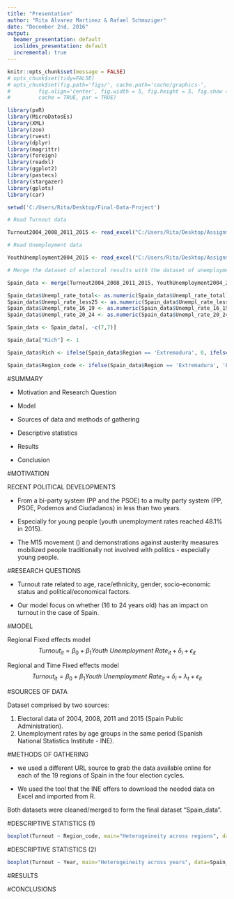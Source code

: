 ```yaml
---
title: "Presentation"
author: "Rita Alvarez Martinez & Rafael Schmuziger"
date: "December 2nd, 2016"
output:
  beamer_presentation: default
  ioslides_presentation: default
  incremental: true
---
```


```r
knitr::opts_chunk$set(message = FALSE)
# opts_chunk$set(tidy=FALSE)
# opts_chunk$set(fig.path='figs/', cache.path='cache/graphics-', 
#         fig.align='center', fig.width = 5, fig.height = 5, fig.show = 'hold',
#         cache = TRUE, par = TRUE)
```

```r
library(pxR)
library(MicroDatosEs)
library(XML)
library(zoo)
library(rvest)
library(dplyr)
library(magrittr)
library(foreign)
library(readxl)
library(ggplot2)
library(pastecs)
library(stargazer)
library(gplots)
library(car)
```


```r
setwd('C:/Users/Rita/Desktop/Final-Data-Project')
```

```r
# Read Turnout data

Turnout2004_2008_2011_2015 <- read_excel("C:/Users/Rita/Desktop/Assignment-3/ElectionsResult_2015_2011_2008_2004.xlsx", col_names = TRUE)
```

```r
# Read Unemployment data

YouthUnemployment2004_2015 <- read_excel("C:/Users/Rita/Desktop/Assignment-3/YouthUnemployment2015_2011_2008_2004.xlsx", col_names = TRUE)
```

```r
# Merge the dataset of electoral results with the dataset of unemployment rates. Change columns as numeric and clean one column

Spain_data <- merge(Turnout2004_2008_2011_2015, YouthUnemployment2004_2015, by=c("Region","Year"), all=TRUE)

Spain_data$Unempl_rate_total<- as.numeric(Spain_data$Unempl_rate_total)
Spain_data$Unempl_rate_less25 <- as.numeric(Spain_data$Unempl_rate_less25)
Spain_data$Unempl_rate_16_19 <- as.numeric(Spain_data$Unempl_rate_16_19)
Spain_data$Unempl_rate_20_24 <- as.numeric(Spain_data$Unempl_rate_20_24)

Spain_data <- Spain_data[, -c(7,7)]

Spain_data["Rich"] <- 1 

Spain_data$Rich <- ifelse(Spain_data$Region == 'Extremadura', 0, ifelse(Spain_data$Region == 'Castilla_la_Mancha', 0, ifelse(Spain_data$Region == 'Murcia', 0, ifelse(Spain_data$Region == 'Canarias', 0, ifelse(Spain_data$Region == 'Galicia', 0, ifelse(Spain_data$Region == 'Comunitat_Valenciana', 0, ifelse(Spain_data$Region == 'Melilla', 0, ifelse(Spain_data$Region == 'Asturias', 0, ifelse(Spain_data$Region == 'Ceuta', 0, ifelse(Spain_data$Region == 'Castilla_y_Leon', 0, ifelse(Spain_data$Region == 'Andalucia', 0, 1)))))))))))

Spain_data$Region_code <- ifelse(Spain_data$Region == 'Extremadura', 'EX', ifelse(Spain_data$Region == 'Castilla_La_Mancha', 'CM', ifelse(Spain_data$Region == 'Murcia', 'MU', ifelse(Spain_data$Region == 'Canarias', 'IC', ifelse(Spain_data$Region == 'Galicia', 'GA', ifelse(Spain_data$Region == 'Comunitat_Valenciana', 'CV', ifelse(Spain_data$Region == 'Melilla', 'ME', ifelse(Spain_data$Region == 'Asturias', 'AS', ifelse(Spain_data$Region == 'Ceuta', 'CE', ifelse(Spain_data$Region == 'Castilla_y_Leon', 'CL', ifelse(Spain_data$Region == 'Andalucia', 'AN', ifelse(Spain_data$Region == 'Cantabria', 'CA', ifelse(Spain_data$Region == 'Baleares', 'IB', ifelse(Spain_data$Region == 'Aragon', 'AR', ifelse(Spain_data$Region == 'Catalunya', 'CT', ifelse(Spain_data$Region == 'Madrid', 'MA', ifelse(Spain_data$Region == 'Navarra', 'NV', ifelse(Spain_data$Region == 'Pais_Vasco', 'PV', ifelse(Spain_data$Region == 'La_Rioja', 'LR', NA)))))))))))))))))))
```

#SUMMARY

- Motivation and Research Question

- Model

- Sources of data and methods of gathering

- Descriptive statistics
  
- Results

- Conclusion


#MOTIVATION

RECENT POLITICAL DEVELOPMENTS

- \textbf{Spanish political system:} From a bi-party system (PP and the PSOE) to a multy party system (PP, PSOE, Podemos and Ciudadanos) in less than two years. 

- \textbf{Critical social situation:} Especially for young people (youth unemployment rates reached 48.1%  in 2015).

- \textbf{Increased social mobilization:} The M15 movement (\textit{indigandos}) and demonstrations against austerity measures mobilized people traditionally not involved with politics - especially young people.

#RESEARCH QUESTIONS

- \textbf{Literature:} Turnout rate related to age, race/ethnicity, gender, socio-economic status and political/economical factors. 

- Our model focus on whether \textbf{youth unemployment} (16 to 24 years old) has an impact on turnout in the case of Spain. 

\textbf{Do higher youth unemployment rates have impact on voter turnout?}  


#MODEL

Regional Fixed effects model
$$
Turnout_{it}= \beta_{0}+\beta_{1}Youth\ Unemployment\ Rate_{it}+\delta_{i} + \epsilon_{it}
$$

Regional and Time Fixed effects model
$$
Turnout_{it}= \beta_{0}+\beta_{1}Youth\ Unemployment\ Rate_{it}+\delta_{i} +\lambda_{t}+ \epsilon_{it}
$$

#SOURCES OF DATA

Dataset comprised by two sources: 

1. Electoral data of 2004, 2008, 2011 and 2015 (Spain Public Administration).
2. Unemployment rates by age groups in the same period (Spanish National Statistics Institute - INE).

#METHODS OF GATHERING

- \textbf{Electoral data:} \textbf{\textit{Web scraping}} we used a different URL source to grab the data available online for each of the 19 regions of Spain in the four election cycles.

- \textbf{Unemployment data:} We used the tool that the INE offers to download the needed data on Excel and imported from R.

Both datasets were cleaned/merged to form the final dataset "Spain_data".

#DESCRIPTIVE STATISTICS (1)

\textbf{Dependent Variable: Turnout}

```r
boxplot(Turnout ~ Region_code, main="Heterogeineity across regions", data=Spain_data)
``` 

#DESCRIPTIVE STATISTICS (2)

\textbf{Dependent Variable: Turnout}

```r
boxplot(Turnout ~ Year, main="Heterogeineity across years", data=Spain_data)
``` 

#RESULTS

#CONCLUSIONS